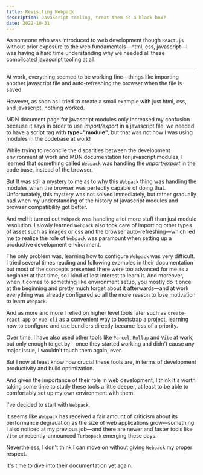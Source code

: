 ```yaml
---
title: Revisiting Webpack
description: JavaScript tooling, treat them as a black box?
date: 2022-10-31
---
```


As someone who was introduced to web development though `React.js` without prior exposure to the web fundamentals&mdash;html, css, javascript&mdash;I was having a hard time understanding why we needed all these complicated javascript tooling at all.

---

At work, everything seemed to be working fine&mdash;things like importing another javascript file and auto-refreshing the browser when the file is saved.

However, as soon as I tried to create a small example with just html, css, and javascript, nothing worked.

MDN document page for javascript modules only increased my confusion because it says in order to use _import/export_ in a javascript file, we needed to have a script tag with **type="module"**, but that was not how I was using modules in the codebase at work!

While trying to reconcile the disparities between the development environment at work and MDN documentation for javascript modules, I learned that something called `Webpack` was handling the _import/export_ in the code base, instead of the browser.

But It was still a mystery to me as to why this `Webpack` thing was handling the modules when the browser was perfectly capable of doing that. Unfortunately, this mystery was not solved immediately, but rather gradually had when my understanding of the history of javascript modules and browser compatibility got better.

And well it turned out `Webpack` was handling a lot more stuff than just module resolution. I slowly learned `Webpack` also took care of importing other types of asset such as images or css and the browser auto-refreshing&mdash;which led me to realize the role of `Webpack` was paramount when setting up a productive development environment.

The only problem was, learning how to configure `Webpack` was very difficult. I tried several times reading and following examples in their documentation but most of the concepts presented there were too advanced for me as a beginner at that time, so I kind of lost interest to learn it. And moreover, when it comes to something like environment setup, you mostly do it once at the beginning and pretty much forget about it afterwards&mdash;and at work everything was already configured so all the more reason to lose motivation to learn `Webpack`.

And as more and more I relied on higher level tools later such as `create-react-app` or `vue-cli` as a convenient way to bootstrap a project, learning how to configure and use bundlers directly became less of a priority.

Over time, I have also used other tools like `Parcel`, `Rollup` and `Vite` at work, but only enough to get by&mdash;once they started working and didn't cause any major issue, I wouldn't touch them again, ever.

But I now at least know how crucial these tools are, in terms of development productivity and build optimization.

And given the importance of their role in web development, I think it's worth taking some time to study these tools a little deeper, at least to be able to comfortably set up my own environment with them.

I've decided to start with `Webpack`.

It seems like `Webpack` has received a fair amount of criticism about its performance degradation as the size of web applications grow&mdash;something I also noticed at my previous job&mdash;and there are newer and faster tools like `Vite` or recently-announced `Turbopack` emerging these days.

Nevertheless, I don't think I can move on without giving `Webpack` my proper respect.

It's time to dive into their documentation yet again.
